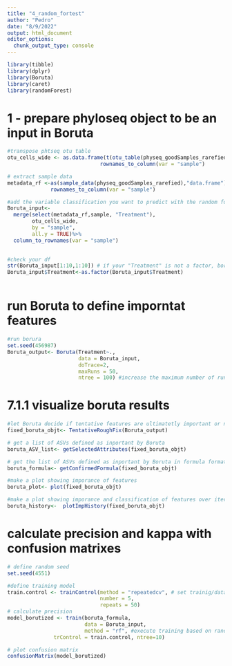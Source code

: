 ```yaml
---
title: "4_random_fortest"
author: "Pedro"
date: "8/9/2022"
output: html_document
editor_options: 
  chunk_output_type: console
---
```

```r
library(tibble)
library(dplyr)
library(Boruta)
library(caret)
library(randomForest)

```


# 1 - prepare phyloseq object to be an input in Boruta
```r




#transpose phtseq otu table  
otu_cells_wide <- as.data.frame(t(otu_table(physeq_goodSamples_rarefied)))%>% 
                              rownames_to_column(var = "sample")

# extract sample data
metadata_rf <-as(sample_data(physeq_goodSamples_rarefied),"data.frame")%>%
              rownames_to_column(var = "sample")

#add the variable classification you want to predict with the random forest
Boruta_input<-
  merge(select(metadata_rf,sample, "Treatment"),
        otu_cells_wide,
        by = "sample",
        all.y = TRUE)%>%
  column_to_rownames(var = "sample")
 

#check your df
str(Boruta_input[1:10,1:10]) # if your "Treatment" is not a factor, boruta won't work
Boruta_input$Treatment<-as.factor(Boruta_input$Treatment)



```


# run Boruta to define imporntat features
```r
#run borura
set.seed(456987)
Boruta_output<- Boruta(Treatment~.,   
                       data = Boruta_input,
                       doTrace=2, 
                       maxRuns = 50, 
                       ntree = 100) #increase the maximum number of runs to decrease the number of tenttively important OTUs. increase the number of trees to increase precision. decrease either to reduce computational time.
```



# 7.1.1 visualize boruta results 

```r

#let Boruta decide if tentative features are ultimatetly important or not ; 
fixed_boruta_objt<- TentativeRoughFix(Boruta_output)

# get a list of ASVs defined as inportant by Boruta
boruta_ASV_list<- getSelectedAttributes(fixed_boruta_objt)

# get the list of ASVs defined as inportant by Boruta in formula format ; this can be used to calculate precision
boruta_formula<- getConfirmedFormula(fixed_boruta_objt)

#make a plot showing imporance of features
boruta_plot<- plot(fixed_boruta_objt)

#make a plot showing imporance and classification of features over iteration time
boruta_history<-  plotImpHistory(fixed_boruta_objt)

```

# calculate precision and kappa with confusion matrixes
```r



# define random seed
set.seed(4551)

#define training model
train.control <- trainControl(method = "repeatedcv", # set trainig/data split controls for the train function
                              number = 5, 
                              repeats = 50)
# calculate precision
model_borutized <- train(boruta_formula, 
                         data = Boruta_input, 
                         method = "rf", #execute training based on random forest; model is based on borut formula of important features
               trControl = train.control, ntree=10)

# plot confusion matrix
confusionMatrix(model_borutized)

```


